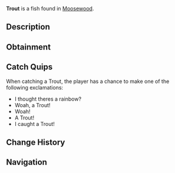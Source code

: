 {{FishInfobox
|image          = Trout.png
|rarity         = Common
|sea            = First Sea
|location       = [[Moosewood]]
|sublocation    = 
|sources        = Common Crate, Fish Barrel, Fishing Rod
|radar_location = 
|xp             = 40
|weather        = Clear
|time           = 
|season         = 
|bait           = Insect
|base_weight    = 5
|base_value     = 65
|weight_range   = 4.1
|base_chance    = 85
|base_resil     = 80
}}
'''Trout''' is a {{Rarity|Common}} fish found in [[Moosewood]].

== Description ==
{{Description|The Trout is a common freshwater fish found in all waters of Moosewood & Roslit. Trouts are well recognized for their interesting dotted patterns and pinkish-red ribbon across the sides of their soft bodies. Trouts also interestingly have two hearts to help efficiently pump blood throughout their body.|Bestiary Entry}}

== Obtainment ==
{{Description|Can be found in plenty of common waters in Moosewood & Roslit.|Bestiary Hint}}
{{Fish Availability|
Moosewood/Docks
Moosewood/Freshwater Pond
Moosewood/Seaweed and Mini-Island
Moosewood/Surrounding Ocean
Roslit Bay/Freshwater Pond Seaweed
|top_rods      = 
Leviathan's Fang Rod\350314.8\156320.02;
Trident Rod\331053.07\156591.86;
Free Spirit Rod\326295.13\156313.48;
No-Life Rod\306530.08\328369.21;
Seraphic Rod\297998.33\222537.6;
Training Rod\219415.61\219385.42;
Flimsy Rod\184443.14\184911.77;
Great Rod of Oscar\293513.22\206810.98;
Fang of the Eclipse\286280.69\329526.58;
Azure Of Lagoon\295691.97\328520.01;
Zeus Rod\269042.3\317386.48;
Abyssal Specter Rod\271100.66\308450.59;
Kings Rod\242684.61\251443.59;
Voyager Rod\241942.21\250963.79;
Astralhook Rod\294428.09\0;
Ethereal Prism Rod\294249.12\57893.57;
Rod Of The Forgotten Fang\289717.48\203208.12;
Challenger's Rod\288288.69\292543.07;
Rod Of The Exalted One\279228.41\157550.14;
Rod Of The Depths\276207.51\226891.08;
Verdant Shear Rod\267575.55\286596.13;
Blazebringer Rod\264064.67\302022.82;
Volcanic Rod\249407.66\249223.27;
Depthseeker Rod\248115.36\249205;
Avalanche Rod\243487.77\221886.23;
Steady Rod\116708.49\105135.44
|recommended   = Trident Rod
}}

== Catch Quips ==
When catching a Trout, the player has a chance to make one of the following exclamations:
* I thought theres a rainbow?
* Woah, a Trout!
* Woah!
* A Trout!
* I caught a Trout!

== Change History ==
{{Change History|{{subst:Current Version}}}}

== Navigation ==
{{Fish Navbox|Moosewood}}